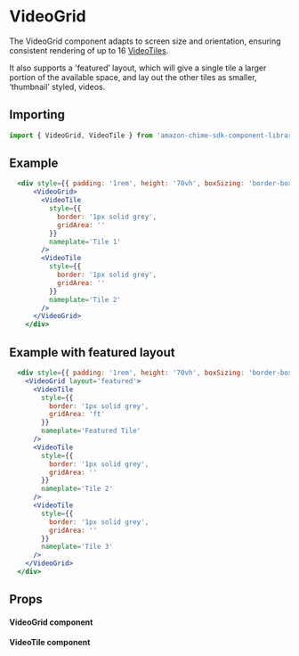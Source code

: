 

# VideoGrid

The VideoGrid component adapts to screen size and orientation, ensuring consistent rendering of up to 16 [VideoTiles](/?path=/docs/ui-components-video-videotile--video-tiles).

It also supports a 'featured’ layout, which will give a single tile a larger portion of the available space, and lay out the other tiles as smaller, ‘thumbnail’ styled, videos.

## Importing

```javascript
import { VideoGrid, VideoTile } from 'amazon-chime-sdk-component-library-react';
```

## Example

<ThemeProvider theme={lightTheme}>
  <GlobalStyles/>
  <Preview>
     <div style={{ padding: '1rem', height: '70vh', boxSizing: 'border-box' }}>
      <VideoGrid>
        <VideoTile
          style={{
            border: '1px solid grey',
            gridArea: ''
          }}
          nameplate='Tile 1'
        />
        <VideoTile
          style={{
            border: '1px solid grey',
            gridArea: ''
          }}
          nameplate='Tile 2'
        />
      </VideoGrid>
    </div>
  </Preview>
</ThemeProvider>

```jsx
  <div style={{ padding: '1rem', height: '70vh', boxSizing: 'border-box' }}>
      <VideoGrid>
        <VideoTile
          style={{
            border: '1px solid grey',
            gridArea: ''
          }}
          nameplate='Tile 1'
        />
        <VideoTile
          style={{
            border: '1px solid grey',
            gridArea: ''
          }}
          nameplate='Tile 2'
        />
      </VideoGrid>
    </div>
```

## Example with featured layout

<ThemeProvider theme={lightTheme}>
  <GlobalStyles/>
  <Preview>
     <div style={{ padding: '1rem', height: '70vh', boxSizing: 'border-box' }}>
      <VideoGrid layout='featured'>
        <VideoTile
          style={{
            border: '1px solid grey',
            gridArea: 'ft'
          }}
          nameplate='Featured Tile'
        />
        <VideoTile
          style={{
            border: '1px solid grey',
            gridArea: ''
          }}
          nameplate='Tile 2'
        />
        <VideoTile
          style={{
            border: '1px solid grey',
            gridArea: ''
          }}
          nameplate='Tile 3'
        />
      </VideoGrid>
    </div>
  </Preview>
</ThemeProvider>

```jsx
  <div style={{ padding: '1rem', height: '70vh', boxSizing: 'border-box' }}>
    <VideoGrid layout='featured'>
      <VideoTile
        style={{
          border: '1px solid grey',
          gridArea: 'ft'
        }}
        nameplate='Featured Tile'
      />
      <VideoTile
        style={{
          border: '1px solid grey',
          gridArea: ''
        }}
        nameplate='Tile 2'
      />
      <VideoTile
        style={{
          border: '1px solid grey',
          gridArea: ''
        }}
        nameplate='Tile 3'
      />
    </VideoGrid>
  </div>
```

## Props

#### VideoGrid component

<Props of={VideoGrid} />

#### VideoTile component

<Props of={VideoTile} />

